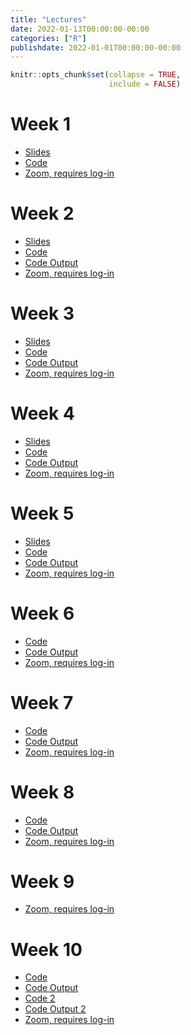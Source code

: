 ```yaml
---
title: "Lectures"
date: 2022-01-13T00:00:00-00:00
categories: ["R"]
publishdate: 2022-01-01T00:00:00-00:00
---
```


```r
knitr::opts_chunk$set(collapse = TRUE,
                      include = FALSE)
```

# Week 1

- [Slides](/lectures/week_1.html)
- [Code](/lectures/week_1.R)
- [Zoom, requires log-in](https://uic.zoom.us/rec/share/1zxve9GhpXo03ewLF6nuIT815dEMflUmt5JlzW9TZyOCceCYq82pljPwRmx_q9ey.vMFwpBLBhwRJiPNZ)

# Week 2

- [Slides](/lectures/week_2.html)
- [Code](/lectures/week_2_spatial.Rmd)
- [Code Output](/lectures/week_2_spatial.html)
- [Zoom, requires log-in](https://uic.zoom.us/rec/share/h6XgGC0LZhG5OPibcxE0x4Q3JWbMLXCl2ybr-DOxlER9ZivfnmbNWYhPXpnxJ4ts.UMyJbIAU5I2Gd9J1 )

# Week 3

- [Slides](https://docs.google.com/presentation/d/1BsgLD78mG1i6DVbBU09qRPSC2CEmCuFp42e594lyoR8/edit?usp=sharing)
- [Code](/lectures/week_3_regression_and_kmeans.Rmd)
- [Code Output](/lectures/week_3_regression_and_kmeans.html)
- [Zoom, requires log-in](https://uic.zoom.us/rec/share/a1bTqWEmStpxIue8YjjiL3xegtQ9IlLIG8rbbj189YYwBy5uqj2pzaK0YrZpUFkZ.LrBjHiHc8P9Ze3b9 )

# Week 4

- [Slides](https://docs.google.com/presentation/d/16lLXLg_2G5H9G8cb4YM4XXmTPXNCpK6EvkXfvTZFdoM/edit?usp=sharing)
- [Code](/lectures/week_4.Rmd)
- [Code Output](/lectures/week_4.html)
- [Zoom, requires log-in](https://uic.zoom.us/rec/share/8pCkSYy7CVl4PflrgX-B6-4ATmWWSxwaJiWzNcWhjdYt2xBRvYQ8Q8mx5H6MfoGX.JBWiNXOmxBOfX3oa)

# Week 5

- [Slides](https://docs.google.com/presentation/d/1j7S7FDCjgT0UrdzSdFeXVYBo93E6YaBGIcv2UwY1Vi0/edit?usp=sharing)
- [Code](/lectures/week_5.Rmd)
- [Code Output](/lectures/week_5.html)
- [Zoom, requires log-in](https://uic.zoom.us/rec/share/7A1baGspgTMWoz37XxwzDasgvrrFWU090bwiTLQbcq_GZ0rSaeKskXKP4kM6wZDD.CMiw5sXWJaUx0TIa )

# Week 6

- [Code](/lectures/week_6.Rmd)
- [Code Output](/lectures/week_6.html)
- [Zoom, requires log-in](https://uic.zoom.us/rec/share/JQIffpaM2etxb8bfzaWWov-imvg7vcm8YW9KyLfPlqR9p3C2SKEDf3H_iElBDjVM.KdBE8euSJfut0dqA)

# Week 7

- [Code](/lectures/week_7.Rmd)
- [Code Output](/lectures/week_7.html)
- [Zoom, requires log-in](https://uic.zoom.us/rec/share/u0dqhfrpqNJya1WLFAjS5_R9XY7SM_qzbBhpmixLuBfaKPTUeJVcVIGIVlo_2Y8.SAQSKOznyKauwcUQ)

# Week 8

- [Code](/lectures/week_8.Rmd)
- [Code Output](/lectures/week_8.html)
- [Zoom, requires log-in](https://uic.zoom.us/rec/share/M11yFD2dHL4qp2R5fAwEVEpIknhhHWE2g99k-gldeALiRw3_OyC6ZP20VMBVEBJh.AO-IWus9ECuWKlno)

# Week 9

- [Zoom, requires log-in](https://uic.zoom.us/rec/share/Q7juDjlB8I0mjd0kTRQyC9q2EDz6kxLDdEy2vYGDzzV7QweTLRHN2-YyosE0wDPm.V6S3AzvBt-KrfTHt )

# Week 10

- [Code](/lectures/week_10.Rmd)
- [Code Output](/lectures/week_10.html)
- [Code 2](/lectures/week_10_part2.Rmd)
- [Code Output 2](/lectures/week_10_part2.html)
- [Zoom, requires log-in](https://uic.zoom.us/rec/share/8JPVjqiUTR4cg7bAXF58kjYQjh7OwQitpuYD1Yv0g03yEwiEkgc6ts4Rpp1EiCoF.EafJGYUdPHu12dKG )
